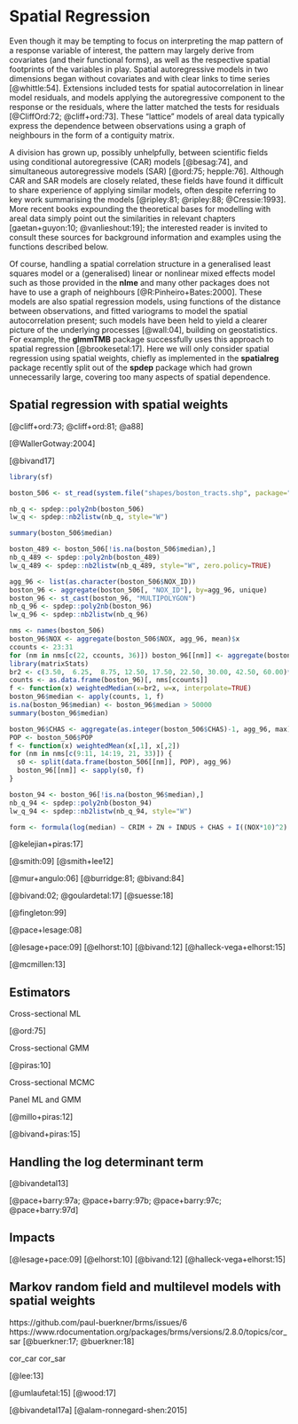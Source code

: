 # Spatial Regression

Even though it may be tempting to focus on interpreting the map pattern of a response variable of interest, the pattern may largely derive from covariates (and their functional forms), as well as the respective spatial footprints of the variables in play. Spatial autoregressive models in two dimensions began without covariates and with clear links to time series [@whittle:54]. Extensions included tests for spatial autocorrelation in linear model residuals, and models applying the autoregressive component to the response or the residuals, where the latter matched the tests for residuals [@CliffOrd:72; @cliff+ord:73]. These "lattice" models of areal data typically express the dependence between observations using a graph of neighbours in the form of a contiguity matrix. 

A division has grown up, possibly unhelpfully, between scientific fields using conditional autoregressive (CAR) models [@besag:74], and simultaneous autoregressive models (SAR) [@ord:75; hepple:76]. Although CAR and SAR models are closely related, these fields have found it difficult to share experience of applying similar models, often despite referring to key work summarising the models [@ripley:81; @ripley:88; @Cressie:1993]. More recent books expounding the theoretical bases for modelling with areal data simply point out the similarities in relevant chapters [gaetan+guyon:10; @vanlieshout:19]; the interested reader is invited to consult these sources for background information and examples using the functions described below.

Of course, handling a spatial correlation structure in a generalised least squares model or a (generalised) linear or nonlinear mixed effects model such as those provided in the **nlme** and many other packages does not have to use a graph of neighbours [@R:Pinheiro+Bates:2000]. These models are also spatial regression models, using functions of the distance between observations, and fitted variograms to model the spatial autocorrelation present; such models have been held to yield a clearer picture of the underlying processes [@wall:04], building on geostatistics. For example, the **glmmTMB** package successfully uses this approach to spatial regression [@brookesetal:17]. Here we will only consider spatial regression using spatial weights, chiefly as implemented in the **spatialreg** package recently split out of the **spdep** package which had grown unnecessarily large, covering too many aspects of spatial dependence.

## Spatial regression with spatial weights

[@cliff+ord:73; @cliff+ord:81; @a88]

[@WallerGotway:2004]



[@bivand17]

```r
library(sf)
```
```r
boston_506 <- st_read(system.file("shapes/boston_tracts.shp", package="spData")[1])
```


```r
nb_q <- spdep::poly2nb(boston_506)
lw_q <- spdep::nb2listw(nb_q, style="W")
```

```r
summary(boston_506$median)
```
```r
boston_489 <- boston_506[!is.na(boston_506$median),]
nb_q_489 <- spdep::poly2nb(boston_489)
lw_q_489 <- spdep::nb2listw(nb_q_489, style="W", zero.policy=TRUE)
```


```r
agg_96 <- list(as.character(boston_506$NOX_ID))
boston_96 <- aggregate(boston_506[, "NOX_ID"], by=agg_96, unique)
boston_96 <- st_cast(boston_96, "MULTIPOLYGON")
nb_q_96 <- spdep::poly2nb(boston_96)
lw_q_96 <- spdep::nb2listw(nb_q_96)
```

```r
nms <- names(boston_506)
boston_96$NOX <- aggregate(boston_506$NOX, agg_96, mean)$x
ccounts <- 23:31
for (nm in nms[c(22, ccounts, 36)]) boston_96[[nm]] <- aggregate(boston_506[[nm]], agg_96, sum)$x
library(matrixStats)
br2 <- c(3.50,  6.25,  8.75, 12.50, 17.50, 22.50, 30.00, 42.50, 60.00)*1000
counts <- as.data.frame(boston_96)[, nms[ccounts]]
f <- function(x) weightedMedian(x=br2, w=x, interpolate=TRUE)
boston_96$median <- apply(counts, 1, f)
is.na(boston_96$median) <- boston_96$median > 50000
summary(boston_96$median)
```

```r
boston_96$CHAS <- aggregate(as.integer(boston_506$CHAS)-1, agg_96, max)$x
POP <- boston_506$POP
f <- function(x) weightedMean(x[,1], x[,2])
for (nm in nms[c(9:11, 14:19, 21, 33)]) {
  s0 <- split(data.frame(boston_506[[nm]], POP), agg_96)
  boston_96[[nm]] <- sapply(s0, f)
}
```

```r
boston_94 <- boston_96[!is.na(boston_96$median),]
nb_q_94 <- spdep::poly2nb(boston_94)
lw_q_94 <- spdep::nb2listw(nb_q_94, style="W")
```


```r
form <- formula(log(median) ~ CRIM + ZN + INDUS + CHAS + I((NOX*10)^2) + I(RM^2) + AGE + log(DIS) + log(RAD) + TAX + PTRATIO + I(BB/100) + log(I(LSTAT/100)))
```

[@kelejian+piras:17]

[@smith:09] [@smith+lee12]



[@mur+angulo:06]
[@burridge:81; @bivand:84]

[@bivand:02; @goulardetal:17]
[@suesse:18]


[@fingleton:99]

[@pace+lesage:08]

[@lesage+pace:09]
[@elhorst:10]
[@bivand:12]
[@halleck-vega+elhorst:15]

[@mcmillen:13]


## Estimators

Cross-sectional ML

[@ord:75]

Cross-sectional GMM

[@piras:10]

Cross-sectional MCMC

Panel ML and GMM

[@millo+piras:12]

[@bivand+piras:15]

## Handling the log determinant term

[@bivandetal13]

[@pace+barry:97a; @pace+barry:97b; @pace+barry:97c; @pace+barry:97d]


## Impacts

[@lesage+pace:09]
[@elhorst:10]
[@bivand:12]
[@halleck-vega+elhorst:15]

## Markov random field and multilevel models with spatial weights

https://github.com/paul-buerkner/brms/issues/6
https://www.rdocumentation.org/packages/brms/versions/2.8.0/topics/cor_sar
[@buerkner:17; @buerkner:18]

cor_car
cor_sar

[@lee:13]

[@umlaufetal:15]
[@wood:17]


[@bivandetal17a]
[@alam-ronnegard-shen:2015]